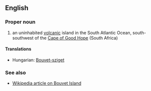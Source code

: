 ==English==

===Proper noun===

# an uninhabited [[volcanic]] island in the South Atlantic Ocean, south-southwest of the [[Cape of Good Hope]] (South Africa)

====Translations====

*Hungarian: [[Bouvet-sziget]]

===See also===

*[[en:Bouvet Island|Wikipedia article on Bouvet Island]]